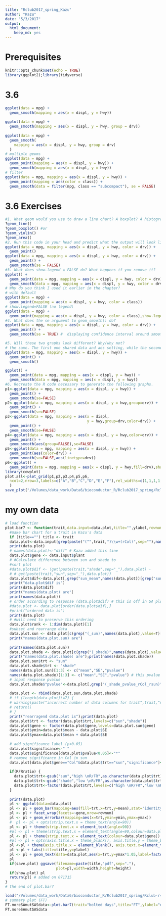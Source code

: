 ```yaml
---
title: "Rclub2017_spring_Kazu"
author: "Kazu"
date: "5/3/2017"
output: 
  html_document: 
    keep_md: yes
---
```

# Prerequisites
```r
knitr::opts_chunk$set(echo = TRUE)
library(ggplot2);library(tidyverse)
```
# 3.6
```r
ggplot(data = mpg) +
  geom_smooth(mapping = aes(x = displ, y = hwy))
              
ggplot(data = mpg) +
  geom_smooth(mapping = aes(x = displ, y = hwy, group = drv))
    
ggplot(data = mpg) +
  geom_smooth(
    mapping = aes(x = displ, y = hwy, group = drv)
  )
# multiple geoms
ggplot(data = mpg) + 
  geom_point(mapping = aes(x = displ, y = hwy)) +
  geom_smooth(mapping = aes(x = displ, y = hwy))
# filter
ggplot(data = mpg, mapping = aes(x = displ, y = hwy)) + 
  geom_point(mapping = aes(color = class)) + 
  geom_smooth(data = filter(mpg, class == "subcompact"), se = FALSE)
```
# 3.6 Exercises
```r
#1. What geom would you use to draw a line chart? A boxplot? A histogram? An area chart?
?geom_line()
?geom_boxplot() #or
?geom_violin()
?geom_area()
#2. Run this code in your head and predict what the output will look like. Then, run the code in R and check your predictions.
ggplot(data = mpg, mapping = aes(x = displ, y = hwy, color = drv)) + 
  geom_point()
ggplot(data = mpg, mapping = aes(x = displ, y = hwy, color = drv)) + 
  geom_point() + 
  geom_smooth(se = FALSE)
#3. What does show.legend = FALSE do? What happens if you remove it?
ggplot() + 
  geom_point(data = mpg, mapping = aes(x = displ, y = hwy, color = drv),show.legend=FALSE)
  geom_smooth(data = mpg, mapping = aes(x = displ, y = hwy, color = drv),se = FALSE,show.legend=FALSE)
# Why do you think I used it earlier in the chapter?
# with default
ggplot(data = mpg) + 
  geom_point(mapping = aes(x = displ, y = hwy, color = class))
# show.legend=FALSE (no legend)
ggplot(data = mpg) + 
  geom_point(mapping = aes(x = displ, y = hwy, color = class),show.legend=FALSE)
#4. What does the se argument to geom_smooth() do?
ggplot(data = mpg, mapping = aes(x = displ, y = hwy, color = drv)) + 
  geom_point() + 
  geom_smooth(se = TRUE) #  displaying confidence interval around smooth

#5. Will these two graphs look different? Why/why not?
# the same. The first one shared data and aes setting, while the second one used the same data and aes in different geom.
ggplot(data = mpg, mapping = aes(x = displ, y = hwy)) + 
  geom_point() + 
  geom_smooth()

ggplot() + 
  geom_point(data = mpg, mapping = aes(x = displ, y = hwy)) + 
  geom_smooth(data = mpg, mapping = aes(x = displ, y = hwy))
#6. Recreate the R code necessary to generate the following graphs.
p1<-ggplot(data = mpg, mapping = aes(x = displ, y = hwy)) + 
  geom_point() + 
  geom_smooth(se=FALSE)
p2<-ggplot(data = mpg, mapping = aes(x = displ, y = hwy,group=drv)) + 
  geom_point() + 
  geom_smooth(se=FALSE)
p3<-ggplot(data = mpg, mapping = aes(x = displ,
                                     y = hwy,group=drv,color=drv)) + 
  geom_point() + 
  geom_smooth(se=FALSE)
p4<-ggplot(data = mpg, mapping = aes(x = displ, y = hwy,color=drv)) + 
  geom_point() + 
  geom_smooth(aes(group=FALSE),se=FALSE)
p5<-ggplot(data = mpg, mapping = aes(x = displ, y = hwy)) + 
  geom_point(aes(color=drv)) + 
  geom_smooth(se=FALSE,aes(linetype=drv))
p6<-ggplot() + 
  geom_point(data = mpg, mapping = aes(x = displ, y = hwy,fill=drv),shape = 21,size=5,stroke=2,colour="white") 
library(cowplot)
plot.all<-plot_grid(p1,p2,p3,p4,p5,p6,
  ncol=2,nrow=3,labels=c("A","B","C","D","E","F"),rel_widths=c(1,1,1,1,1,1)
  )
save_plot("/Volumes/data_work/Data6/bioconductor_R/Rclub2017_spring/Rclub-r4ds_Kazu.Nozue/R-club-May-3/3.6.6.png", plot.all, ncol = 2, nrow = 3,base_aspect_ratio = 0.8)

```
# my own data
```r
# load function
plot.bar7 <- function(trait,data.input=data.plot,title="",ylabel,rownum=3,save.plot=T,show.plot=F,width=8,height=6,RFRratio=F) { 
  #make bar chart for a trait in Kazu's data
  if (title=="") title <- trait
  data.plot<-data.input[grep(paste("(^",trait,")\\w+(rCol)",sep=""),names(data.input),value=T)]
  print(data.plot)
  # names(data.plot)<-"diff" # Kazu added this line    
  data.plot$gene <- data.input$plant  
  # #Calculate difference between sun and shade to
  #sort plot
  #data.plot$dif <- (get(paste(trait,"shade",sep="_"),data.plot) -
  # # get(paste(trait,"sun",sep="_"),data.plot))
  data.plot$dif<-data.plot[,grep("sun_mean",names(data.plot))[grep("sun_mean",names(data.plot)) %in% grep("_rCol_rsun",names(data.plot))]]-data.plot[,grep("shade_mean",names(data.plot))[grep("shade_mean",names(data.plot)) %in% grep("_rCol_rsun",names(data.plot))]]    
  print("data.plot$dif is")
  print(data.plot$dif)     
  print("names(data.plot) are")
  print(names(data.plot))  
  # order according to response (data.plot$dif) # this is off in SA plot
  #data.plot <- data.plot[order(data.plot$dif),] 
  #print("ordered data is")
  print(data.plot)
  # #will need to preserve this ordering
  data.plot$rank <- 1:dim(data.plot)[1]  
  #subset and rearrange data
  data.plot.sun <- data.plot[c(grep("(_sun)",names(data.plot),value=T)[grep("(_sun)",names(data.plot)) %in% grep("(_rsun)",names(data.plot))],"gene","rank")]
  print("names(data.plot.sun) are")
  
  print(names(data.plot.sun))
  data.plot.shade <- data.plot[c(grep("(_shade)",names(data.plot),value=T)[grep("(_shade)",names(data.plot)) %in% grep("(_rshade)",names(data.plot))],"gene","rank")]
  print("names(data.plot.shade) are");print(names(data.plot.shade))
  data.plot.sun$trt <- "sun"
  data.plot.shade$trt <- "shade"
  names(data.plot.sun)[1:3] <- c("mean","SE","pvalue")
  names(data.plot.shade)[1:3] <- c("mean","SE","pvalue") # this pvalue is not "response" 
  # input response pvalue
  data.plot.shade$"pvalue"<-data.plot[,grep("(_shade_pvalue_rCol_rsun)",names(data.plot))]
  
  data.plot <- rbind(data.plot.sun,data.plot.shade)
  # if (length(data.plot)!=7) {
  # warning(paste("incorrect number of data columns for trait",trait,"not plotting"))
  # return()
  # }
  print("rearragend data.plot is");print(data.plot)
  data.plot$trt <- factor(data.plot$trt,levels=c("sun","shade"))
  data.plot$gene <- factor(data.plot$gene,levels=data.plot.sun$gene)
  data.plot$ymin=data.plot$mean - data.plot$SE
  data.plot$ymax=data.plot$mean + data.plot$SE
  
  # add significance label (p<0.05)
  data.plot$significance<-" "
  data.plot$significance[data.plot$pvalue<0.05]<-"*"
  # remove significance in Col in sun
  data.plot[data.plot$gene=="Col"&data.plot$trt=="sun","significance"]<-" "
  
  if(RFRratio) {
    data.plot$trt<-gsub("sun","high \nR/FR",as.character(data.plot$trt))
    data.plot$trt<-gsub("shade","low \nR/FR",as.character(data.plot$trt))
    data.plot$trt<-factor(data.plot$trt,levels=c("high \nR/FR","low \nR/FR"))
  } 
  
  print(data.plot)
  pl <- ggplot(data=data.plot)
  pl <- pl + geom_bar(mapping=aes(fill=trt,x=trt,y=mean),stat="identity")
  pl <- pl + facet_wrap(facets=~gene,nrow=rownum)
  pl <- pl + geom_errorbar(mapping=aes(x=trt,ymin=ymin,ymax=ymax))
  #  pl <- pl + opts(strip.text.x = theme_text(angle=90))
  pl <- pl + theme(strip.text.x = element_text(angle=90))
  #pl <- pl + theme(strip.text.x = element_text(angle=90,colour=data.plot$gene))
  pl <- pl + theme(strip.text.x = element_text(colour=data.plot$gene))
  #pl <- pl + opts(axis.title.x = theme_blank(), axis.title.y = theme_blank(),title=title)
  pl <-pl + theme(axis.title.x = element_blank(), axis.text.x=element_text(angle=90))
  pl <-pl + labs(title=title,y=ylabel)
  pl <- pl + geom_text(data=data.plot,aes(x=trt,y=ymax*1.05,label=factor(significance),color=trt))     # for significance
  pl
  if(save.plot) ggsave(filename=paste(title,"pdf",sep="."),
                       plot=pl,width=width,height=height)
  if(show.plot) pl
  return(pl) # added on 071715
}
# the end of plot.bar7

load("/Volumes/data_work/Data6/bioconductor_R/Rclub2017_spring/Rclub-r4ds_Kazu.Nozue/summary.table.FT.rCol.Rdata")
# summary plot (FT)
FT.moreSAmutSASdata<-plot.bar7(trait="bolted days",title="FT",ylabel="days at bolting",data.input=merge(summary.table.FT.rCol.rSun,summary.table.FT.rCol.rShade,by="plant"),save.plot=F,show.plot=T,rownum=1,RFRratio=T)+ scale_fill_manual( values = c("high \nR/FR" = "red","low \nR/FR" = "darkred")) + scale_colour_manual( values = c("high \nR/FR" = "red","low \nR/FR" = "darkred"))
FT.moreSAmutSASdata
```

